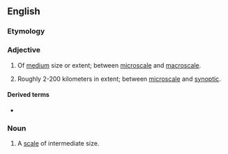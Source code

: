 ==English==

===Etymology===
{{prefix|en|meso|scale}}

===Adjective===
{{en-adj|-}}

# Of [[medium]] size or extent; between [[microscale]] and [[macroscale]].
# {{lb|en|meteorology|of a weather phenomenon}} Roughly 2-200 kilometers in extent; between [[microscale]] and [[synoptic]].

====Derived terms====
* {{l|en|mesoscale convective system}}

===Noun===
{{en-noun}}

# A [[scale]] of intermediate size.